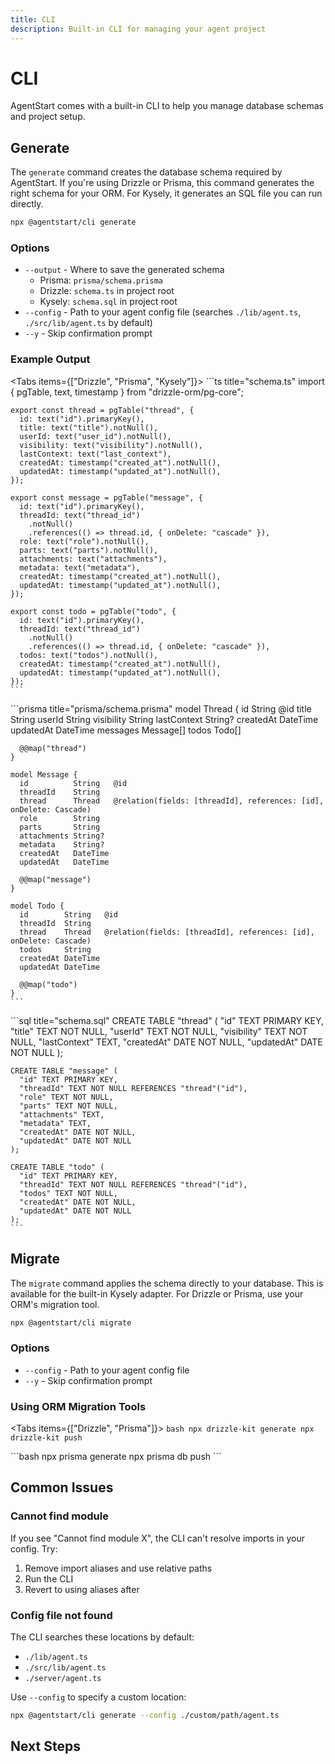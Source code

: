 ```yaml
---
title: CLI
description: Built-in CLI for managing your agent project
---
```


# CLI

AgentStart comes with a built-in CLI to help you manage database schemas and project setup.

## Generate

The `generate` command creates the database schema required by AgentStart. If you're using Drizzle or Prisma, this command generates the right schema for your ORM. For Kysely, it generates an SQL file you can run directly.

```bash title="Terminal"
npx @agentstart/cli generate
```

### Options

- `--output` - Where to save the generated schema
  - Prisma: `prisma/schema.prisma`
  - Drizzle: `schema.ts` in project root
  - Kysely: `schema.sql` in project root
- `--config` - Path to your agent config file (searches `./lib/agent.ts`, `./src/lib/agent.ts` by default)
- `--y` - Skip confirmation prompt

### Example Output

<Tabs items={["Drizzle", "Prisma", "Kysely"]}>
  <Tab value="Drizzle">
    ```ts title="schema.ts"
    import { pgTable, text, timestamp } from "drizzle-orm/pg-core";

    export const thread = pgTable("thread", {
      id: text("id").primaryKey(),
      title: text("title").notNull(),
      userId: text("user_id").notNull(),
      visibility: text("visibility").notNull(),
      lastContext: text("last_context"),
      createdAt: timestamp("created_at").notNull(),
      updatedAt: timestamp("updated_at").notNull(),
    });

    export const message = pgTable("message", {
      id: text("id").primaryKey(),
      threadId: text("thread_id")
        .notNull()
        .references(() => thread.id, { onDelete: "cascade" }),
      role: text("role").notNull(),
      parts: text("parts").notNull(),
      attachments: text("attachments"),
      metadata: text("metadata"),
      createdAt: timestamp("created_at").notNull(),
      updatedAt: timestamp("updated_at").notNull(),
    });

    export const todo = pgTable("todo", {
      id: text("id").primaryKey(),
      threadId: text("thread_id")
        .notNull()
        .references(() => thread.id, { onDelete: "cascade" }),
      todos: text("todos").notNull(),
      createdAt: timestamp("created_at").notNull(),
      updatedAt: timestamp("updated_at").notNull(),
    });
    ```
  </Tab>
  
  <Tab value="Prisma">
    ```prisma title="prisma/schema.prisma"
    model Thread {
      id          String   @id
      title       String
      userId      String
      visibility  String
      lastContext String?
      createdAt   DateTime
      updatedAt   DateTime
      messages    Message[]
      todos       Todo[]

      @@map("thread")
    }

    model Message {
      id          String   @id
      threadId    String
      thread      Thread   @relation(fields: [threadId], references: [id], onDelete: Cascade)
      role        String
      parts       String
      attachments String?
      metadata    String?
      createdAt   DateTime
      updatedAt   DateTime

      @@map("message")
    }

    model Todo {
      id        String   @id
      threadId  String
      thread    Thread   @relation(fields: [threadId], references: [id], onDelete: Cascade)
      todos     String
      createdAt DateTime
      updatedAt DateTime

      @@map("todo")
    }
    ```
  </Tab>
  
  <Tab value="Kysely">
    ```sql title="schema.sql"
    CREATE TABLE "thread" (
      "id" TEXT PRIMARY KEY,
      "title" TEXT NOT NULL,
      "userId" TEXT NOT NULL,
      "visibility" TEXT NOT NULL,
      "lastContext" TEXT,
      "createdAt" DATE NOT NULL,
      "updatedAt" DATE NOT NULL
    );

    CREATE TABLE "message" (
      "id" TEXT PRIMARY KEY,
      "threadId" TEXT NOT NULL REFERENCES "thread"("id"),
      "role" TEXT NOT NULL,
      "parts" TEXT NOT NULL,
      "attachments" TEXT,
      "metadata" TEXT,
      "createdAt" DATE NOT NULL,
      "updatedAt" DATE NOT NULL
    );

    CREATE TABLE "todo" (
      "id" TEXT PRIMARY KEY,
      "threadId" TEXT NOT NULL REFERENCES "thread"("id"),
      "todos" TEXT NOT NULL,
      "createdAt" DATE NOT NULL,
      "updatedAt" DATE NOT NULL
    );
    ```
  </Tab>
</Tabs>

## Migrate

The `migrate` command applies the schema directly to your database. This is available for the built-in Kysely adapter. For Drizzle or Prisma, use your ORM's migration tool.

```bash title="Terminal"
npx @agentstart/cli migrate
```

### Options

- `--config` - Path to your agent config file
- `--y` - Skip confirmation prompt

### Using ORM Migration Tools

<Tabs items={["Drizzle", "Prisma"]}>
  <Tab value="Drizzle">
    ```bash
    npx drizzle-kit generate
    npx drizzle-kit push
    ```
  </Tab>
  
  <Tab value="Prisma">
    ```bash
    npx prisma generate
    npx prisma db push
    ```
  </Tab>
</Tabs>

## Common Issues

### Cannot find module

If you see "Cannot find module X", the CLI can't resolve imports in your config. Try:

1. Remove import aliases and use relative paths
2. Run the CLI
3. Revert to using aliases after

### Config file not found

The CLI searches these locations by default:
- `./lib/agent.ts`
- `./src/lib/agent.ts`
- `./server/agent.ts`

Use `--config` to specify a custom location:

```bash
npx @agentstart/cli generate --config ./custom/path/agent.ts
```

## Next Steps

<Cards>
  <Card title="Database Concepts" href="/docs/concepts/database" />
  <Card title="Drizzle" href="/docs/databases/drizzle" />
  <Card title="Prisma" href="/docs/databases/prisma" />
</Cards>
